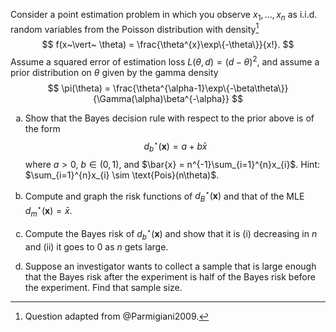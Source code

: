 Consider a point estimation problem in which you observe $x_1, \ldots, x_n$ as i.i.d. random variables from the Poisson distribution with density^[Question adapted from @Parmigiani2009.]
$$
f(x~\vert~ \theta) = \frac{\theta^{x}\exp\{-\theta\}}{x!}.
$$
Assume a squared error of estimation loss $L(\theta,d) = (d - \theta)^2$, and assume a prior distribution on $\theta$ given by the gamma density
$$
\pi(\theta) = \frac{\theta^{\alpha-1}\exp\{-\beta\theta\}}{\Gamma(\alpha)\beta^{-\alpha}}
$$

(a) Show that the Bayes decision rule with respect to the prior above is of the form
$$
d^{\star}_{b}(\boldsymbol{x}) = a + b \bar{x}
$$
where $a>0$, $b \in (0,1)$, and $\bar{x} = n^{-1}\sum_{i=1}^{n}x_{i}$. Hint: $\sum_{i=1}^{n}x_{i} \sim \text{Pois}(n\theta)$.

(b) Compute and graph the risk functions of $d^{\star}_{B}(\boldsymbol{x})$ and that of the MLE $d^{\star}_{m}(\boldsymbol{x}) = \bar{x}$.

(c) Compute the Bayes risk of $d^{\star}_{b}(\boldsymbol{x})$ and show that it is (i) decreasing in $n$ and (ii) it goes to $0$ as $n$ gets large.

(d) Suppose an investigator wants to collect a sample that is large enough that the Bayes risk after the experiment is half of the Bayes risk before the experiment. Find that sample size.